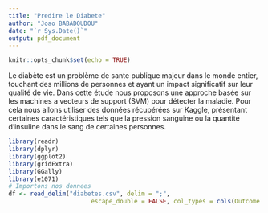 ```yaml
---
title: "Predire le Diabete"
author: "Joao BABADOUDOU"
date: "`r Sys.Date()`"
output: pdf_document
---
```


```r
knitr::opts_chunk$set(echo = TRUE)
```

Le diabète est un problème de sante publique majeur dans le monde entier, touchant des millions de personnes et ayant un impact significatif sur leur qualité de vie. Dans cette étude nous proposons une approche basée sur les machines a vecteurs de support (SVM) pour détecter la maladie. Pour cela nous allons utiliser des données récupérées sur Kaggle, présentant certaines caractéristiques tels que la pression sanguine ou la quantité d'insuline dans le sang de certaines personnes.

```r
library(readr)
library(dplyr)
library(ggplot2)
library(gridExtra)
library(GGally)
library(e1071)
# Importons nos donnees
df <- read_delim("diabetes.csv", delim = ";", 
                       escape_double = FALSE, col_types = cols(Outcome = col_factor(levels = c("0", 
                                                                                               "1"))), trim_ws = TRUE)
```

```r

```
